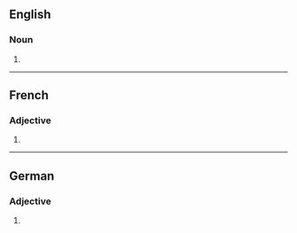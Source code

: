 ==English==

===Noun===
{{head|en|noun plural form}}

# {{plural of|invasive|lang=en}}

----

==French==

===Adjective===
{{head|fr|adjective form}}

# {{feminine plural of|invasif|lang=fr}}

----

==German==

===Adjective===
{{head|de|adjective form}}

# {{de-inflected form of|invasiv}}